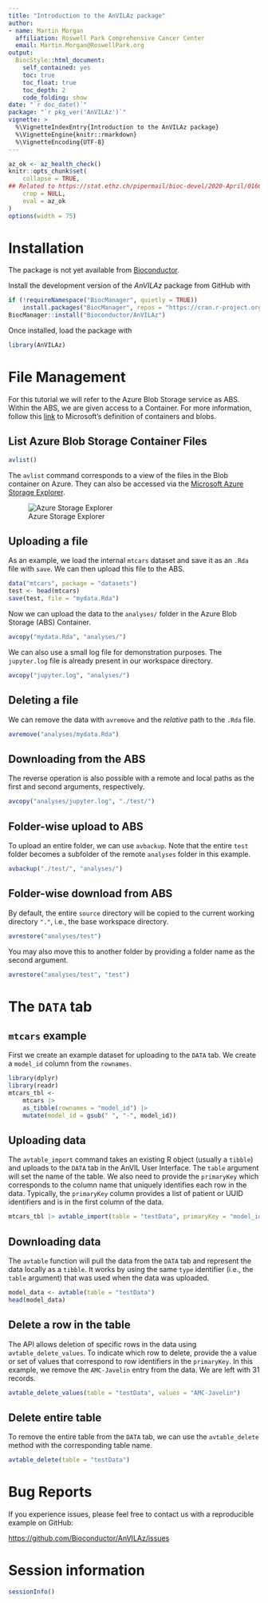 ```yaml
---
title: "Introduction to the AnVILAz package"
author: 
- name: Martin Morgan
  affiliation: Roswell Park Comprehensive Cancer Center
  email: Martin.Morgan@RoswellPark.org
output: 
  BiocStyle::html_document:
    self_contained: yes
    toc: true
    toc_float: true
    toc_depth: 2
    code_folding: show
date: "`r doc_date()`"
package: "`r pkg_ver('AnVILAz')`"
vignette: >
  %\VignetteIndexEntry{Introduction to the AnVILAz package}
  %\VignetteEngine{knitr::rmarkdown}
  %\VignetteEncoding{UTF-8}  
---
```


```r
az_ok <- az_health_check()
knitr::opts_chunk$set(
    collapse = TRUE,
## Related to https://stat.ethz.ch/pipermail/bioc-devel/2020-April/016656.html
    crop = NULL,
    eval = az_ok
)
options(width = 75)
```

# Installation

The package is not yet available from [Bioconductor](https://bioconductor.org). 

Install the development version of the _AnVILAz_ package from GitHub
with

```r
if (!requireNamespace("BiocManager", quietly = TRUE))
    install.packages("BiocManager", repos = "https://cran.r-project.org")
BiocManager::install("Bioconductor/AnVILAz")
```

Once installed, load the package with

```r
library(AnVILAz)
```

# File Management

For this tutorial we will refer to the Azure Blob Storage service as ABS.
Within the ABS, we are given access to a Container. For more information,
follow this [link](https://learn.microsoft.com/en-us/azure/storage/blobs/storage-blobs-introduction#containers)
to Microsoft's definition of containers and blobs.

## List Azure Blob Storage Container Files

```r
avlist()
```

The `avlist` command corresponds to a view of the files in the Blob
container on Azure. They can also be accessed via the
[Microsoft Azure Storage Explorer](https://azure.microsoft.com/en-us/products/storage/storage-explorer).

![Azure Storage Explorer](AzStorageExplorer.png)

## Uploading a file

As an example, we load the internal `mtcars` dataset and save it as an `.Rda`
file with `save`. We can then upload this file to the ABS.

```r
data("mtcars", package = "datasets")
test <- head(mtcars)
save(test, file = "mydata.Rda")
```

Now we can upload the data to the `analyses/` folder in the Azure Blob Storage
(ABS) Container.

```r
avcopy("mydata.Rda", "analyses/")
```

We can also use a small log file for demonstration purposes. The `jupyter.log`
file is already present in our workspace directory.

```r
avcopy("jupyter.log", "analyses/")
```

## Deleting a file

We can remove the data with `avremove` and the _relative_ path to the `.Rda`
file.

```r
avremove("analyses/mydata.Rda")
```

## Downloading from the ABS

The reverse operation is also possible with a remote and local paths as the
first and second arguments, respectively.

```r
avcopy("analyses/jupyter.log", "./test/")
```

## Folder-wise upload to ABS

To upload an entire folder, we can use `avbackup`. Note that the entire `test`
folder becomes a subfolder of the remote `analyses` folder in this example.

```r
avbackup("./test/", "analyses/")
```

## Folder-wise download from ABS

By default, the entire `source` directory will be copied to the current working
directory `"."`, i.e., the base workspace directory.

```r
avrestore("analyses/test")
```

You may also move this to another folder by providing a folder name as the
second argument.

```r
avrestore("analyses/test", "test")
```

# The `DATA` tab

## `mtcars` example

First we create an example dataset for uploading to the `DATA` tab. We create a
`model_id` column from the `rownames`.

```r
library(dplyr)
library(readr)
mtcars_tbl <-
    mtcars |>
    as_tibble(rownames = "model_id") |>
    mutate(model_id = gsub(" ", "-", model_id))
```

## Uploading data

The `avtable_import` command takes an existing R object (usually a `tibble`) and
uploads to the `DATA` tab in the AnVIL User Interface. The `table` argument will
set the name of the table. We also need to provide the `primaryKey` which
corresponds to the column name that uniquely identifies each row in the data.
Typically, the `primaryKey` column provides a list of patient or UUID
identifiers and is in the first column of the data.

```r
mtcars_tbl |> avtable_import(table = "testData", primaryKey = "model_id")
```

## Downloading data

The `avtable` function will pull the data from the `DATA` tab and represent the
data locally as a `tibble`. It works by using the same `type` identifier (i.e.,
the `table` argument) that was used when the data was uploaded.

```r
model_data <- avtable(table = "testData")
head(model_data)
```

## Delete a row in the table

The API allows deletion of specific rows in the data using
`avtable_delete_values`. To indicate which row to delete, provide the a value or
set of values that correspond to row identifiers in the `primaryKey`. In this
example, we remove the `AMC-Javelin` entry from the data. We are left with 31
records.

```r
avtable_delete_values(table = "testData", values = "AMC-Javelin")
```

## Delete entire table

To remove the entire table from the `DATA` tab, we can use the `avtable_delete`
method with the corresponding table name.

```r
avtable_delete(table = "testData")
```

# Bug Reports

If you experience issues, please feel free to contact us with a reproducible
example on GitHub:

<https://github.com/Bioconductor/AnVILAz/issues>

# Session information {.unnumbered}

```r
sessionInfo()
```
